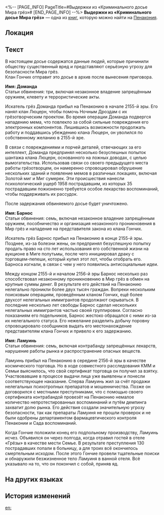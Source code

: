 <%-- [PAGE_INFO]
PageTitle=#Выдержки из «Криминального досье Мира грёз»#
[END_PAGE_INFO] --%>
{{Дополнить}}
{{Книга Инфобокс
|id           = 339
|Название     = 
|Изображение  = Предмет Плёнка Пенакония.png
|Мир          = Пенакония
|Томов        = 1
|Автор        = <!--нужно добавить-->
|Описание     = Архивное досье клана Гончих с данными о некоторых особо тяжких преступлениях, совершённых искателями грёз.
|Том1         = {{tx}}
|Источник1    = {{tx|Отсутствует источник}}
|Персонажи    = 
|Фракции      = 
}}
'''Выдержки из «Криминального досье Мира грёз»''' — одна из [[Книги|книг]], которую можно найти на [[Пенакония]].

==Локация==
{{Отметка карты|<!--название карты-->|<!--id отметки-->}}

==Текст==
В настоящем досье содержатся данные людей, которые причинили обществу существенный вред и представляют серьёзную угрозу для безопасности Мира грёз.<br />
Клан Гончих отправит это досье в архив после вынесения приговора.

'''Имя: Доманда'''<br />
Статьи обвинения: три, включая незаконное владение запрещённым оружием, клевету и террористические акты.

Искатель грёз Доманда прибыл на Пенаконию в начале 2155-й эры. Его нанял клан Люцерн, чтобы помочь Ночным Дроздам с их грёзотворческим проектом. Во время операции Доманда подвергся нападению мема, что повлекло за собой сильные повреждения его электронных компонентов. Лишившись возможности продолжать работу и поддавшись убеждению клана Люцерн, он уволился по собственному желанию в 2155-й эре.

В связи с повреждениями и порчей деталей, отвечающих за его интеллект, Доманда предпринял несколько безуспешных попыток шантажа клана Люцерн, основанного на ложных доводах, с целью вымогательства. Использовав связи со своего предыдущего места работы грёзотворцем, он намеренно спровоцировал обрушение нескольких зданий и появление мемов в различных локациях, включая Золотой миг и Миг сумерек. Эти происшествия нанесли психологический ущерб 1958 пострадавшим, из которых 35 пострадавшим пожизненно требуется особое лекарство воспоминаний, чтобы поддерживать их рассудок.

После задержания обвиняемого досье будет уничтожено.


'''Имя: Барнос'''<br />
Статьи обвинения: семь, включая незаконное владение запрещённым оружием, пособничество и организация незаконного проникновения в Мир грёз и нападение на представителя закона из клана Гончих.

Искатель грёз Барнос прибыл на Пенаконию в конце 2155-й эры. Позднее, из-за болезни жены, он предпринял безуспешную попытку продать право на сто лет использования его собственной жизни на аукционе в Миге полутьмы, после чего инициировал драку с торговцем-пепеши, который купил этот лот, чтобы отобрать его. Барноса изгнали, в связи с чем у него появились антисоциальные идеи.

Между концом 2155-й и началом 2156-й эры Барнос несколько раз способствовал незаконному проникновению в Мир грёз в обмен на крупные суммы денег. В результате его действий на Пенаконию нелегально проникли более двух тысяч граждан. Вопреки нескольким поисковым операциям, проведённым кланом Гончих, ещё более двухсот нелегальных иммигрантов продолжают скрываться. В последние несколько лет свободы Барнос сделал нескольких нелегальных иммигрантов частью своей группировки. Согласно показаниям его подельников, Барнос жестоко обращался с ними из-за их нелегального статуса. Его нежелание разделить добычу поровну спровоцировало сообщников выдать его местонахождение представителям клана Гончих и привело к его задержанию.


'''Имя: Ламуинь'''<br />
Статьи обвинения: семь, включая контрабанду запрещённых лекарств, нарушение работы рынка и распространение опасных веществ.

Ламуинь прибыл на Пенаконию в середине 2156-й эры в качестве космического торговца. Но в ходе совместного расследования КММ и Семьи выяснилось, что свой сертификат торговца он получил за взятку. Участвовавшие в процессе выдачи лица уже выявлены и понесли соответствующее наказание. Сперва Ламуинь жил за счёт продажи нелегальных психотропных препаратов и мошенничества. Позже он договорился с местными преступниками, что с помощью своего сертификата контрабандой провезёт на Пенаконию немалое количество непротестированных воспоминаний и путём демпинга захватит долю рынка. Его действия создали значительную угрозу безопасности, так как препараты Ламуиня не прошли проверок и не были одобрены департаментом фармацевтического контроля Пенаконии и Сада воспоминаний.

Когда Гончие положили конец его подпольному производству, Ламуинь исчез. Объявился он через полгода, когда отравил гостей в отеле «Грёзы» в качестве мести Семье. В результате преступления 130 пострадавших попали в больницу, а для троих всё окончилось смертельным исходом. После этого Гончие провели тщательные поиски и обнаружили безжизненное тело Ламуиня в ванной отеля. Всё указывало на то, что он покончил с собой, приняв яд.

==На других языках==
{{На других языках
|en   = Excerpts from ''Dreamscape Crime Files''
|zhs  = 《梦境犯罪档案》节选
|zht  = 《夢境犯罪檔案》節選
|ja   = 『夢境犯罪アーカイブ』抜粋
|ko   = ≪꿈세계 범죄 파일≫ 발췌
|es   = Extractos de «Expedientes de crímenes del paisaje onírico»
|fr   = Extrait des ''archives criminelles du Pays des rêves''
|ru   = Выдержки из «Криминального досье Мира грёз»
|th   = เนื้อหาที่ตัดมาจาก "เอกสารอาชญากรรมในแดนฝัน"
|vi   = Trích Đoạn "Hồ Sơ Tội Phạm Cõi Mộng"
|de   = Auszüge aus den „Fallakten der Traumlandschaft“
|id   = Kutipan "Arsip Kriminal Dunia Mimpi"
|pt   = Trechos dos Arquivos de Crime do Mundonírico
}}

==История изменений==
{{История изменений|3.5}}

[[en:]]